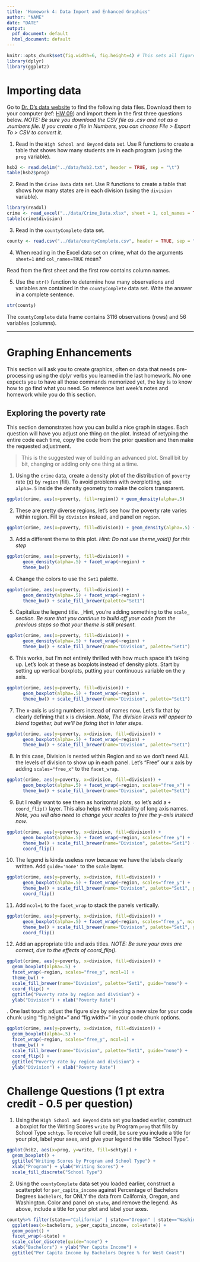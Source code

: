 ```yaml
---
title: 'Homework 4: Data Import and Enhanced Graphics'
author: "NAME"
date: "DATE"
output:
  pdf_document: default
  html_document: default
---
```


```r
knitr::opts_chunk$set(fig.width=6, fig.height=4) # This sets all figure sizes in the document unless otherwise specified.
library(dplyr)
library(ggplot2)
```

# Importing data
Go to [Dr. D's data website](https://www.norcalbiostat.com/data/) to find the following data files. Download them to your computer (ref: [HW 09](../09_import.html)) and import them in the first three questions below. _NOTE: Be sure you download the CSV file as .csv and not as a .numbers file. If you create a file in Numbers, you can choose File > Export To > CSV to convert it._

1. Read in the `High School and Beyond` data set. Use R functions to create a table that shows how many students are in each program (using the `prog` variable).

```r
hsb2 <- read.delim("../data/hsb2.txt", header = TRUE, sep = "\t")
table(hsb2$prog)
```

2. Read in the `Crime Data` data set. Use R functions to create a table that shows how many states are in each division (using the `division` variable).

```r
library(readxl)
crime <- read_excel("../data/Crime_Data.xlsx", sheet = 1, col_names = TRUE)
table(crime$division)
```

3. Read in the `countyComplete` data set.

```r
county <- read.csv("../data/countyComplete.csv", header = TRUE, sep = ",")
```

4. When reading in the Excel data set on crime, what do the arguments `sheet=1` and `col_names=TRUE` mean? 

Read from the first sheet and the first row contains column names.

5. Use the `str()` function to determine how many observations and variables are contained in the `countyComplete` data set. Write the answer in a complete sentence.

```r
str(county)
```

The `countyComplete` data frame contains 3116 observations (rows) and 56 variables (columns).

----


# Graphing Enhancements
This section will ask you to create graphics, often on data that needs pre-processing using the dplyr verbs you learned in the last homework. No one expects you to have all those commands memorized yet, the key is to know how to go find what you need. So reference last week's notes and homework while you do this section. 

## Exploring the poverty rate 
This section demonstrates how you can build a nice graph in stages. Each question will have you adjust one thing on the plot. Instead of retyping the entire code each time, copy the code from the prior question and then make the requested adjustment. 

> This is the suggested way of building an advanced plot. Small bit by bit, changing or adding only one thing at a time. 

1. Using the `crime` data, create a density plot of the distribution of `poverty` rate (x) by `region` (fill). To avoid problems with overplotting, use `alpha=.5` inside the density geometry to make the colors transparent. 

```r
ggplot(crime, aes(x=poverty, fill=region)) + geom_density(alpha=.5)
```

2. These are pretty diverse regions, let's see how the poverty rate varies within region. Fill by `division` instead, and panel on `region`. 
```r
ggplot(crime, aes(x=poverty, fill=division)) + geom_density(alpha=.5) + facet_wrap(~region)
```

3. Add a different theme to this plot. _Hint: Do not use theme_void() for this step_

```r
ggplot(crime, aes(x=poverty, fill=division)) +
      geom_density(alpha=.5) + facet_wrap(~region) + 
      theme_bw()
```

4. Change the colors to use the `Set1` palette. 

```r
ggplot(crime, aes(x=poverty, fill=division)) +
      geom_density(alpha=.5) + facet_wrap(~region) + 
      theme_bw() + scale_fill_brewer(palette="Set1")
```

5. Capitalize the legend title. _Hint, you're adding something to the `scale_` _section. Be sure that you continue to build off your code from the previous steps so that your theme is still present_.   
```r
ggplot(crime, aes(x=poverty, fill=division)) +
      geom_density(alpha=.5) + facet_wrap(~region) + 
      theme_bw() + scale_fill_brewer(name="Division", palette="Set1")
```

6. This works, but I'm not entirely thrilled with how much space it's taking up. Let's look at these as boxplots instead of density plots. Start by setting up vertical boxplots, putting your continuous variable on the y axis. 
```r
ggplot(crime, aes(y=poverty, fill=division)) +
      geom_boxplot(alpha=.5) + facet_wrap(~region) + 
      theme_bw() + scale_fill_brewer(name="Division", palette="Set1")
```

7. The x-axis is using numbers instead of names now. Let's fix that by clearly defining that x is division. _Note, The division levels will appear to blend together, but we'll be fixing that in later steps._
```r
ggplot(crime, aes(y=poverty, x=division, fill=division)) +
      geom_boxplot(alpha=.5) + facet_wrap(~region) + 
      theme_bw() + scale_fill_brewer(name="Division", palette="Set1")
```

8. In this case, Division is nested within Region and so we don't need ALL the levels of division to show up in each panel. Let's "Free" our x axis by adding `scales="free_x"` to the `facet_wrap`. 

```r
ggplot(crime, aes(y=poverty, x=division, fill=division)) +
      geom_boxplot(alpha=.5) + facet_wrap(~region, scales="free_x") + 
      theme_bw() + scale_fill_brewer(name="Division", palette="Set1")
```


9. But I really want to see them as horizontal plots, so let's add a `+ coord_flip()` layer. This also helps with readability of long axis names. _Note, you will also need to change your scales to free the y-axis instead now._
```r
ggplot(crime, aes(y=poverty, x=division, fill=division)) +
      geom_boxplot(alpha=.5) + facet_wrap(~region, scales="free_y") +  
      theme_bw() + scale_fill_brewer(name="Division", palette="Set1") + 
      coord_flip()
```

10. The legend is kinda useless now because we have the labels clearly written. Add `guide='none'` to the `scale` layer. 
```r
ggplot(crime, aes(y=poverty, x=division, fill=division)) +
      geom_boxplot(alpha=.5) + facet_wrap(~region, scales="free_y") + 
      theme_bw() + scale_fill_brewer(name="Division", palette="Set1", guide='none') + 
      coord_flip()
```

11. Add `ncol=1` to the `facet_wrap` to stack the panels vertically. 

```r
ggplot(crime, aes(y=poverty, x=division, fill=division)) +
      geom_boxplot(alpha=.5) + facet_wrap(~region, scales="free_y", ncol=1) + 
      theme_bw() + scale_fill_brewer(name="Division", palette="Set1", guide='none') + 
      coord_flip()
```


12. Add an appropriate title and axis titles. _NOTE: Be sure your axes are correct, due to the effects of coord_flip()._
```r
ggplot(crime, aes(y=poverty, x=division, fill=division)) +
  geom_boxplot(alpha=.5) + 
  facet_wrap(~region, scales="free_y", ncol=1) + 
  theme_bw() + 
  scale_fill_brewer(name="Division", palette="Set1", guide="none") + 
  coord_flip() + 
  ggtitle("Poverty rate by region and division") + 
  ylab("Division") + xlab("Poverty Rate")
```

\newpage
13. One last touch: adjust the figure size by selecting a new size for your code chunk using "fig.height=" and "fig.width=" in your code chunk options.

```r
ggplot(crime, aes(y=poverty, x=division, fill=division)) +
  geom_boxplot(alpha=.5) + 
  facet_wrap(~region, scales="free_y", ncol=1) + 
  theme_bw() + 
  scale_fill_brewer(name="Division", palette="Set1", guide="none") + 
  coord_flip() + 
  ggtitle("Poverty rate by region and division") + 
  ylab("Division") + xlab("Poverty Rate")
```

# Challenge Questions (1 pt extra credit - 0.5 per question)

1. Using the `High School and Beyond` data set you loaded earlier, construct a boxplot for the Writing Scores `write` by Program `prog` that fills by School Type `schtyp`. To receive full credit, be sure you include a title for your plot, label your axes, and give your legend the title "School Type".


```r
ggplot(hsb2, aes(x=prog, y=write, fill=schtyp)) + 
  geom_boxplot() + 
  ggtitle("Writing Scores by Program and School Type") + 
  xlab("Program") + ylab("Writing Scores") + 
  scale_fill_discrete("School Type")

```

2. Using the `countyComplete` data set you loaded earlier, construct a scatterplot for `per_capita_income` against Percentage of Bachelors Degrees `bachelors`, for ONLY the data from California, Oregon, and Washington. Color and panel on `state`, and remove the legend. As above, include a title for your plot and label your axes.

```r
county%>% filter(state=="California" | state=="Oregon" | state=="Washington") %>%
  ggplot(aes(x=bachelors, y=per_capita_income, col=state)) +
  geom_point() + 
  facet_wrap(~state) + 
  scale_color_discrete(guide="none") + 
  xlab("Bachelors") + ylab("Per Capita Income") + 
  ggtitle("Per Capita Income by Bachelors Degree % for West Coast")
```
